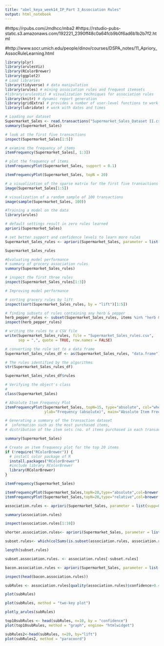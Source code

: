 ---
title: "abel_keya_week14_IP_Part 3_Association Rules"
output: html_notebook
---
#https://rpubs.com/Jmdhcc/mba2
#https://rstudio-pubs-static.s3.amazonaws.com/192221_2390ff48c0a64fcb9b0f6ad6b1b2b7f2.html

#http://www.socr.umich.edu/people/dinov/courses/DSPA_notes/11_Apriory_AssocRuleLearning.html
```{r}
library(plyr)
library(arulesViz)
library(RColorBrewer)
library(ggplot2)
# Load libraries
library(tidyverse) # data manipulation
library(arules) # mining association rules and frequent itemsets
#library(arulesViz) # visualization techniques for association rules
library(knitr) # dynamic report generation
library(gridExtra) # provides a number of user-level functions to work with "grid" graphics
library(lubridate) # work with dates and times

```



```{r}
# Loading our dataset
Supermarket_Sales <- read.transactions("Supermarket_Sales_Dataset II.csv", sep = ",")
summary(Supermarket_Sales)
```
```{r}
# look at the first five transactions
inspect(Supermarket_Sales[1:5])
```

```{r}
# examine the frequency of items
itemFrequency(Supermarket_Sales[, 1:3])
```

```{r}
# plot the frequency of items
itemFrequencyPlot(Supermarket_Sales, support = 0.1)
```

```{r}
itemFrequencyPlot(Supermarket_Sales, topN = 20)
```
```{r}
# a visualization of the sparse matrix for the first five transactions
image(Supermarket_Sales[1:5])
```


```{r}
# visualization of a random sample of 100 transactions
image(sample(Supermarket_Sales, 100))
```


```{r}
#Training a model on the data 
library(arules)

# default settings result in zero rules learned
apriori(Supermarket_Sales)
```


```{r}
# set better support and confidence levels to learn more rules
Supermarket_Sales_rules <- apriori(Supermarket_Sales, parameter = list(support =0.006, confidence = 0.25, minlen = 2))
```

```{r}
Supermarket_Sales_rules
```

```{r}
#Evaluating model performance 
# summary of grocery association rules
summary(Supermarket_Sales_rules)
```

```{r}
# inspect the first three rules
inspect(Supermarket_Sales_rules[1:3])
```
```{r}
# Improving model performance 

# sorting grocery rules by lift
inspect(sort(Supermarket_Sales_rules, by = "lift")[1:5])
```
```{r}
# finding subsets of rules containing any herb & pepper
herb_pepper_rules <- subset(Supermarket_Sales_rules, items %in% "herb & pepper")
inspect(herb_pepper_rules)
```
```{r}
# writing the rules to a CSV file
write(Supermarket_Sales_rules, file = "Supermarket_Sales_rules.csv",
      sep = ",", quote = TRUE, row.names = FALSE)

# converting the rule set to a data frame
Supermarket_Sales_rules_df <- as(Supermarket_Sales_rules, "data.frame")

# The rules identified by the algorithms 
str(Supermarket_Sales_rules_df)
```
```{r}
Supermarket_Sales_rules_df$rules
```

```{r}
# Verifying the object's class
# 
class(Supermarket_Sales)
```



```{r}
# Absolute Item Frequency Plot
itemFrequencyPlot(Supermarket_Sales, topN=15, type="absolute", col="wheat2",xlab="Item name", 
                  ylab="Frequency (absolute)", main="Absolute Item Frequency Plot")
```




```{r}
# Generating a summary of the transaction dataset
#  information such as the most purchased items, 
# distribution of the item sets (no. of items purchased in each transaction), 

summary(Supermarket_Sales)
```



```{r}
# Create an item frequency plot for the top 20 items
if (!require("RColorBrewer")) {
  # install color package of R
  install.packages("RColorBrewer")
  #include library RColorBrewer
  library(RColorBrewer)
}
```

```{r}
itemFrequency(Supermarket_Sales)
```

```{r}
itemFrequencyPlot(Supermarket_Sales,topN=20,type="absolute",col=brewer.pal(8,'Pastel2'), main="Absolute Item Frequency Plot")
itemFrequencyPlot(Supermarket_Sales,topN=20,type="relative",col=brewer.pal(8,'Pastel2'),main="Relative Item Frequency Plot")

```



```{r}
association.rules <- apriori(Supermarket_Sales, parameter = list(supp=0.001, conf=0.8,maxlen=10))

```


```{r}
summary(association.rules)
```


```{r}
inspect(association.rules[1:10])

```

```{r}
shorter.association.rules<- apriori(Supermarket_Sales, parameter = list(supp=0.001, conf=0.8, maxlen=3))

```


```{r}
subset.rules<- which(colSums(is.subset(association.rules, association.rules))>1)

length(subset.rules)
```


```{r}
subset.association.rules. <- association.rules[-subset.rules]

```

```{r}
bacon.association.rules <- apriori(Supermarket_Sales, parameter = list(supp=0.001, conf=0.8), appearance = list(default="lhs", rhs= "bacon"))

```

```{r}
inspect(head(bacon.association.rules))

```

```{r}
subRules <- association.rules[quality(association.rules)$confidence>0.4]

plot(subRules)
```


```{r}
plot(subRules, method = "two-key plot")

```

```{r}

plotly_arules(subRules)

```


```{r}
top10subRules <- head(subRules, n=10, by = "confidence")
plot(top10subRules, method = "graph", engine= "htmlwidget")

```

```{r}
subRules2<-head(subRules, n=20, by="lift")
plot(subRules2, method = "paracoord")
```




